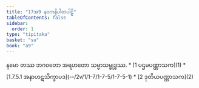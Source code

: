 ```yaml
---
title: "17အ9 နဝကနိပါတပါဠိ"
tableOfContents: false
sidebar:
  order: 1
type: "tipitaka"
basket: "su"
book: "a9"
---
```


<Paragraph number="1" type="center" book="a9">
နမော တဿ ဘဂဝတော အရဟတော သမ္မာသမ္ဗုဒ္ဓဿ.

</Paragraph>

<TableOfContents book="a9" section="17">
* [1 ပဌမပဏ္ဏာသက](1)
* [1.7.5.1 အနာဟဋသိက္ခာပဒ](--/2v/1/1-7/1-7-5/1-7-5-1)
* [2 ဒုတိယပဏ္ဏာသက](2)
</TableOfContents>